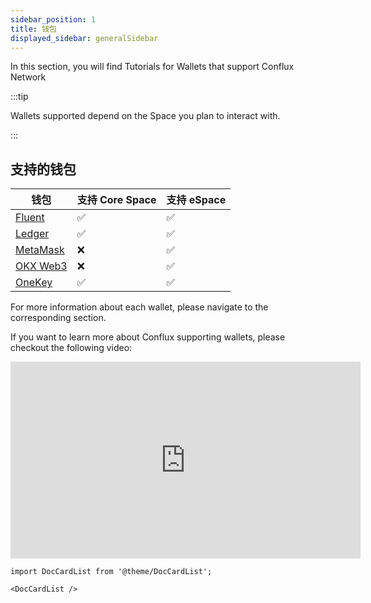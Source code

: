 ```yaml
---
sidebar_position: 1
title: 钱包
displayed_sidebar: generalSidebar
---
```


In this section, you will find Tutorials for Wallets that support Conflux Network

:::tip

Wallets supported depend on the Space you plan to interact with.

:::

## 支持的钱包

| 钱包                                       | 支持 Core Space | 支持 eSpace |
| ---------------------------------------- | ------------- | --------- |
| [Fluent](./fluent)                       | ✅             | ✅         |
| [Ledger](./ledger)                       | ✅             | ✅         |
| [MetaMask](../../../espace/UserGuide.md) | ❌             | ✅         |
| [OKX Web3](https://www.okx.com/web3)     | ❌             | ✅         |
| [OneKey](https://onekey.so/download)     | ✅             | ✅         |

For more information about each wallet, please navigate to the corresponding section.

If you want to learn more about Conflux supporting wallets, please checkout the following video:


<Tabs>
  <TabItem value="youtube" label="Conflux Wallets Walkthrough">
<iframe width="560" height="315" src="https://www.youtube.com/embed/Aur7dF1dgG8?si=gniTiB6DethdLixG" title="YouTube video player" frameborder="0" allow="accelerometer; autoplay; clipboard-write; encrypted-media; gyroscope; picture-in-picture; web-share" allowfullscreen></iframe>
  </TabItem>
</Tabs>

```mdx-code-block
import DocCardList from '@theme/DocCardList';

<DocCardList />
```
